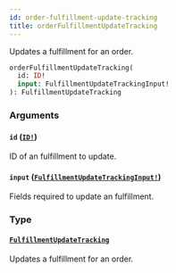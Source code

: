 ```yaml
---
id: order-fulfillment-update-tracking
title: orderFulfillmentUpdateTracking
---
```


Updates a fulfillment for an order.

```graphql
orderFulfillmentUpdateTracking(
  id: ID!
  input: FulfillmentUpdateTrackingInput!
): FulfillmentUpdateTracking

```

### Arguments

#### `id` ([`ID!`](/developer/api-reference/scalars/id.mdx))

ID of an fulfillment to update.

#### `input` ([`FulfillmentUpdateTrackingInput!`](/developer/api-reference/inputs/fulfillment-update-tracking-input.mdx))

Fields required to update an fulfillment.

### Type

#### [`FulfillmentUpdateTracking`](/developer/api-reference/objects/fulfillment-update-tracking.mdx)

Updates a fulfillment for an order.
